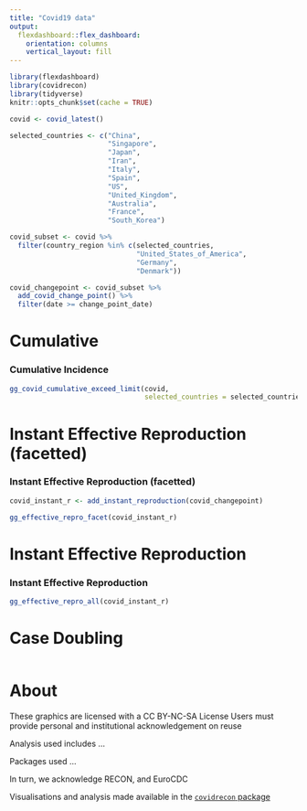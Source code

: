 ```yaml
---
title: "Covid19 data"
output:
  flexdashboard::flex_dashboard:
    orientation: columns
    vertical_layout: fill
---
```


```r
library(flexdashboard)
library(covidrecon)
library(tidyverse)
knitr::opts_chunk$set(cache = TRUE)
```

```r
covid <- covid_latest()
```

```r
selected_countries <- c("China",
                        "Singapore",
                        "Japan",
                        "Iran",
                        "Italy",
                        "Spain",
                        "US",
                        "United_Kingdom",
                        "Australia",
                        "France",
                        "South_Korea")
```

```r
covid_subset <- covid %>% 
  filter(country_region %in% c(selected_countries, 
                               "United_States_of_America", 
                               "Germany", 
                               "Denmark"))
```


```r
covid_changepoint <- covid_subset %>% 
  add_covid_change_point() %>% 
  filter(date >= change_point_date)
```


Cumulative 
=======================================================================

### Cumulative Incidence

```r
gg_covid_cumulative_exceed_limit(covid,
                                 selected_countries = selected_countries)
```

Instant Effective Reproduction (facetted)
=======================================================================

### Instant Effective Reproduction (facetted)

```r
covid_instant_r <- add_instant_reproduction(covid_changepoint)
```

```r
gg_effective_repro_facet(covid_instant_r)
```

Instant Effective Reproduction
=======================================================================

### Instant Effective Reproduction

```r

gg_effective_repro_all(covid_instant_r)

```

Case Doubling
=======================================================================

```r

```


About
=======================================================================

These graphics are licensed with a CC BY-NC-SA License
Users must provide personal and institutional acknowledgement on reuse

Analysis used includes ...

Packages used ...

In turn, we acknowledge RECON, and EuroCDC

Visualisations and analysis made available in the [`covidrecon` package](https://github.com/CBDRH/covidrecon)

